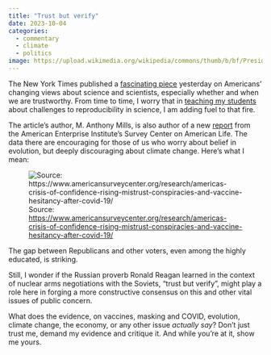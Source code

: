 ```yaml
---
title: "Trust but verify"
date: 2023-10-04
categories:
  - commentary
  - climate
  - politics
image: https://upload.wikimedia.org/wikipedia/commons/thumb/b/bf/President_Ronald_Reagan_and_Mikhail_Gorbachev_during_the_second_plenary_session.jpg/220px-President_Ronald_Reagan_and_Mikhail_Gorbachev_during_the_second_plenary_session.jpg
---
```


The New York Times published a [fascinating piece](https://www.nytimes.com/2023/10/03/opinion/science-americans-trust-covid.html) yesterday on Americans' changing views about science and scientists, especially whether and when we are trustworthy.
From time to time, I worry that in [teaching my students](https://psu-psychology.github.io/psych-490-reproducibility-2023-fall/) about challenges to reproducibility in science, I am adding fuel to that fire.

The article's author, M. Anthony Mills, is also author of a new [report](https://www.americansurveycenter.org/research/americas-crisis-of-confidence-rising-mistrust-conspiracies-and-vaccine-hesitancy-after-covid-19/) from the American Enterprise Institute's Survey Center on American Life.
The data there are encouraging for those of us who worry about belief in evolution, but deeply discouraging about climate change.
Here's what I mean:

![Source: <https://www.americansurveycenter.org/research/americas-crisis-of-confidence-rising-mistrust-conspiracies-and-vaccine-hesitancy-after-covid-19/>](american-survey-center-climate-change.png){fig-align="center"}

The gap between Republicans and other voters, even among the highly educated, is striking.

Still, I wonder if the Russian proverb Ronald Reagan learned in the context of nuclear arms negotiations with the Soviets, "trust but verify", might play a role here in forging a more constructive consensus on this and other vital issues of public concern.

What does the evidence, on vaccines, masking and COVID, evolution, climate change, the economy, or any other issue *actually say*?
Don't just trust me, demand my evidence and critique it.
And while you're at it, show me yours.

